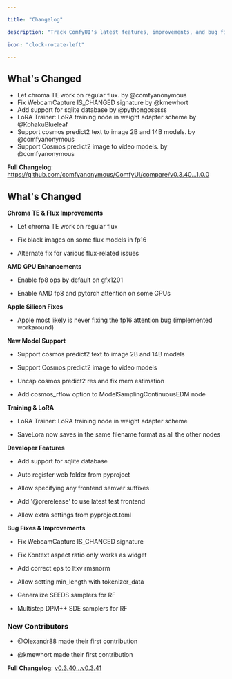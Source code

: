 ```yaml
---

title: "Changelog"

description: "Track ComfyUI's latest features, improvements, and bug fixes"

icon: "clock-rotate-left"

---
```


<Update label="1.0.0" description="December 19, 2024">

## What's Changed

* Let chroma TE work on regular flux. by @comfyanonymous
* Fix WebcamCapture IS_CHANGED signature by @kmewhort
* Add support for sqlite database by @pythongosssss
* LoRA Trainer: LoRA training node in weight adapter scheme by @KohakuBlueleaf
* Support cosmos predict2 text to image 2B and 14B models. by @comfyanonymous
* Support Cosmos predict2 image to video models. by @comfyanonymous

**Full Changelog**: https://github.com/comfyanonymous/ComfyUI/compare/v0.3.40...1.0.0

</Update>

<Update label="v0.3.41" description="June 17, 2025">



## What's Changed



**Chroma TE & Flux Improvements**

- Let chroma TE work on regular flux

- Fix black images on some flux models in fp16

- Alternate fix for various flux-related issues



**AMD GPU Enhancements**

- Enable fp8 ops by default on gfx1201

- Enable AMD fp8 and pytorch attention on some GPUs



**Apple Silicon Fixes**

- Apple most likely is never fixing the fp16 attention bug (implemented workaround)



**New Model Support**

- Support cosmos predict2 text to image 2B and 14B models

- Support Cosmos predict2 image to video models

- Uncap cosmos predict2 res and fix mem estimation

- Add cosmos_rflow option to ModelSamplingContinuousEDM node



**Training & LoRA**

- LoRA Trainer: LoRA training node in weight adapter scheme

- SaveLora now saves in the same filename format as all the other nodes



**Developer Features**

- Add support for sqlite database

- Auto register web folder from pyproject

- Allow specifying any frontend semver suffixes

- Add '@prerelease' to use latest test frontend

- Allow extra settings from pyproject.toml



**Bug Fixes & Improvements**

- Fix WebcamCapture IS_CHANGED signature

- Fix Kontext aspect ratio only works as widget

- Add correct eps to ltxv rmsnorm

- Allow setting min_length with tokenizer_data

- Generalize SEEDS samplers for RF

- Multistep DPM++ SDE samplers for RF



### New Contributors

- @Olexandr88 made their first contribution

- @kmewhort made their first contribution



**Full Changelog**: [v0.3.40...v0.3.41](https://github.com/comfyanonymous/ComfyUI/compare/v0.3.40...v0.3.41)



</Update>